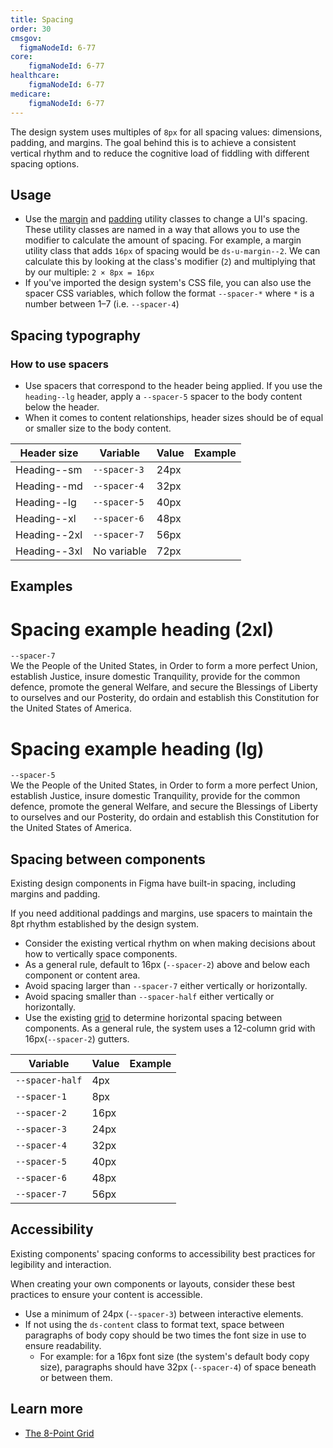 ```yaml
---
title: Spacing
order: 30
cmsgov:
  figmaNodeId: 6-77
core:
    figmaNodeId: 6-77
healthcare:
    figmaNodeId: 6-77
medicare:
    figmaNodeId: 6-77
---
```


The design system uses multiples of `8px` for all spacing values: dimensions, padding, and margins. The goal behind this is to achieve a consistent vertical rhythm and to reduce the cognitive load of fiddling with different spacing options.

## Usage

- Use the [margin](/utilities/margin/) and [padding](/utilities/padding/) utility classes to change a UI's spacing. These utility classes are named in a way that allows you to use the modifier to calculate the amount of spacing. For example, a margin utility class that adds `16px` of spacing would be `ds-u-margin--2`. We can calculate this by looking at the class's modifier (`2`) and multiplying that by our multiple: `2 × 8px = 16px`
- If you've imported the design system's CSS file, you can also use the spacer CSS variables, which follow the format `--spacer-*` where `*` is a number between 1–7 (i.e. `--spacer-4`)

## Spacing typography

### How to use spacers

- Use spacers that correspond to the header being applied. If you use the `heading--lg` header, apply a `--spacer-5` spacer to the body content below the header.
- When it comes to content relationships, header sizes should be of equal or smaller size to the body content.

| Header size  | Variable        | Value | Example                                                      |
| ------------ | --------------- | ----- | ------------------------------------------------------------ |
| Heading--sm  | `--spacer-3`    | 24px  | <div class="ds-u-fill--secondary example-spacer-3"></div>    |
| Heading--md  | `--spacer-4`    | 32px  | <div class="ds-u-fill--secondary example-spacer-4"></div>    |
| Heading--lg  | `--spacer-5`    | 40px  | <div class="ds-u-fill--secondary example-spacer-5"></div>    |
| Heading--xl  | `--spacer-6`    | 48px  | <div class="ds-u-fill--secondary example-spacer-6"></div>    |
| Heading--2xl | `--spacer-7`    | 56px  | <div class="ds-u-fill--secondary example-spacer-7"></div>    |
| Heading--3xl | No variable     | 72px  |                                                              |

## Examples
<h1 class="ds-text-heading--2xl">Spacing example heading (2xl)</h1>
<div class="ds-u-fill--gray-lightest example-spacer-7 ds-u-display--flex ds-u-align-items--center ds-u-justify-content--center">
  <code class="ds-u-font-family--sans">--spacer-7</code>
</div>
We the People of the United States, in Order to form a more perfect Union, establish Justice, insure domestic Tranquility, provide for the common defence, promote the general Welfare, and secure the Blessings of Liberty to ourselves and our Posterity, do ordain and establish this Constitution for the United States of America.
<h1 class="ds-text-heading--lg">Spacing example heading (lg)</h1>
<div class="ds-u-fill--gray-lightest example-spacer-5 ds-u-display--flex ds-u-align-items--center ds-u-justify-content--center">
  <code class="ds-u-font-family--sans">--spacer-5</code>
</div>
We the People of the United States, in Order to form a more perfect Union, establish Justice, insure domestic Tranquility, provide for the common defence, promote the general Welfare, and secure the Blessings of Liberty to ourselves and our Posterity, do ordain and establish this Constitution for the United States of America.

## Spacing between components

Existing design components in Figma have built-in spacing, including margins and padding.

If you need additional paddings and margins, use spacers to maintain the 8pt rhythm established by the design system. 

- Consider the existing vertical rhythm on <ThemeLabel /> when making decisions about how to vertically space components.
- As a general rule, default to 16px (`--spacer-2`) above and below each component or content area.
- Avoid spacing larger than `--spacer-7` either vertically or horizontally.
- Avoid spacing smaller than `--spacer-half` either vertically or horizontally.
- Use the existing [grid](/foundation/layout-grid/layout-grid/) to determine horizontal spacing between components. As a general rule, the system uses a 12-column grid with 16px(`--spacer-2`) gutters.


| Variable        | Value | Example                                                      |
| --------------- | ----- | ------------------------------------------------------------ |
| `--spacer-half` | 4px   | <div class="ds-u-fill--secondary example-spacer-half"></div> |
| `--spacer-1`    | 8px   | <div class="ds-u-fill--secondary example-spacer-1"></div>    |
| `--spacer-2`    | 16px  | <div class="ds-u-fill--secondary example-spacer-2"></div>    |
| `--spacer-3`    | 24px  | <div class="ds-u-fill--secondary example-spacer-3"></div>    |
| `--spacer-4`    | 32px  | <div class="ds-u-fill--secondary example-spacer-4"></div>    |
| `--spacer-5`    | 40px  | <div class="ds-u-fill--secondary example-spacer-5"></div>    |
| `--spacer-6`    | 48px  | <div class="ds-u-fill--secondary example-spacer-6"></div>    |
| `--spacer-7`    | 56px  | <div class="ds-u-fill--secondary example-spacer-7"></div>    |


## Accessibility
Existing components' spacing conforms to accessibility best practices for legibility and interaction.

When creating your own components or layouts, consider these best practices to ensure your content is accessible.

- Use a minimum of 24px (`--spacer-3`) between interactive elements.
- If not using the `ds-content` class to format text, space between paragraphs of body copy should be two times the font size in use to ensure readability.
  - For example: for a 16px font size (the system's default body copy size), paragraphs should have 32px (`--spacer-4`) of space beneath or between them.

## Learn more

- [The 8-Point Grid](https://spec.fm/specifics/8-pt-grid)

